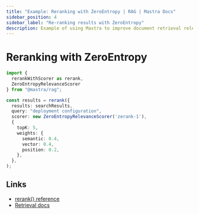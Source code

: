 ```yaml
---
title: "Example: Reranking with ZeroEntropy | RAG | Mastra Docs"
sidebar_position: 4
sidebar_label: "Re-ranking results with ZeroEntropy"
description: Example of using Mastra to improve document retrieval relevance with ZeroEntropy's reranking service.
---
```


# Reranking with ZeroEntropy

```typescript
import { 
  rerankWithScorer as rerank, 
  ZeroEntropyRelevanceScorer 
} from "@mastra/rag";

const results = rerank({
  results: searchResults,
  query: "deployment configuration",
  scorer: new ZeroEntropyRelevanceScorer('zerank-1'),
  {
    topK: 5,
    weights: {
      semantic: 0.4,
      vector: 0.4,
      position: 0.2,
    },
  },
);
```

## Links

- [rerank() reference](/reference/rag/rerankWithScorer)
- [Retrieval docs](/reference/rag/retrieval)
